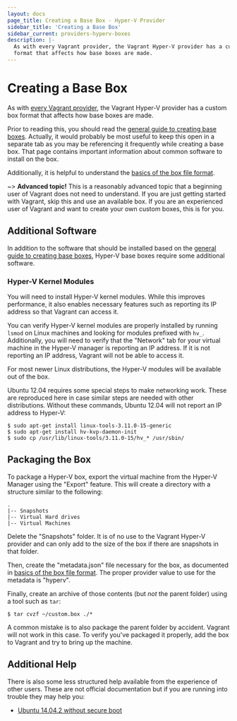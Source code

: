 ```yaml
---
layout: docs
page_title: Creating a Base Box - Hyper-V Provider
sidebar_title: 'Creating a Base Box'
sidebar_current: providers-hyperv-boxes
description: |-
  As with every Vagrant provider, the Vagrant Hyper-V provider has a custom box
  format that affects how base boxes are made.
---
```


# Creating a Base Box

As with [every Vagrant provider](/docs/providers/basic_usage.html), the
Vagrant Hyper-V provider has a custom box format that affects how base boxes are made.

Prior to reading this, you should read the
[general guide to creating base boxes](/docs/boxes/base.html). Actually,
it would probably be most useful to keep this open in a separate tab
as you may be referencing it frequently while creating a base box. That
page contains important information about common software to install
on the box.

Additionally, it is helpful to understand the
[basics of the box file format](/docs/boxes/format.html).

~> **Advanced topic!** This is a reasonably advanced topic that
a beginning user of Vagrant does not need to understand. If you are
just getting started with Vagrant, skip this and use an available
box. If you are an experienced user of Vagrant and want to create
your own custom boxes, this is for you.

## Additional Software

In addition to the software that should be installed based on the
[general guide to creating base boxes](/docs/boxes/base.html),
Hyper-V base boxes require some additional software.

### Hyper-V Kernel Modules

You will need to install Hyper-V kernel modules. While this improves performance,
it also enables necessary features such as reporting its IP address so that
Vagrant can access it.

You can verify Hyper-V kernel modules are properly installed by
running `lsmod` on Linux machines and looking for modules prefixed with
`hv_`. Additionally, you will need to verify that the "Network" tab for your
virtual machine in the Hyper-V manager is reporting an IP address. If it
is not reporting an IP address, Vagrant will not be able to access it.

For most newer Linux distributions, the Hyper-V modules will be available
out of the box.

Ubuntu 12.04 requires some special steps to make networking work. These
are reproduced here in case similar steps are needed with other distributions.
Without these commands, Ubuntu 12.04 will not report an IP address to
Hyper-V:

```shell-session
$ sudo apt-get install linux-tools-3.11.0-15-generic
$ sudo apt-get install hv-kvp-daemon-init
$ sudo cp /usr/lib/linux-tools/3.11.0-15/hv_* /usr/sbin/
```

## Packaging the Box

To package a Hyper-V box, export the virtual machine from the
Hyper-V Manager using the "Export" feature. This will create a directory
with a structure similar to the following:

```
.
|-- Snapshots
|-- Virtual Hard drives
|-- Virtual Machines
```

Delete the "Snapshots" folder. It is of no use to the Vagrant Hyper-V
provider and can only add to the size of the box if there are snapshots
in that folder.

Then, create the "metadata.json" file necessary for the box, as documented
in [basics of the box file format](/docs/boxes/format.html). The proper
provider value to use for the metadata is "hyperv".

Finally, create an archive of those contents (but _not_ the parent folder)
using a tool such as `tar`:

```shell-session
$ tar cvzf ~/custom.box ./*
```

A common mistake is to also package the parent folder by accident. Vagrant
will not work in this case. To verify you've packaged it properly, add the
box to Vagrant and try to bring up the machine.

## Additional Help

There is also some less structured help available from the experience of
other users. These are not official documentation but if you are running
into trouble they may help you:

- [Ubuntu 14.04.2 without secure boot](https://github.com/hashicorp/vagrant/issues/5419#issuecomment-86235427)
